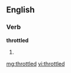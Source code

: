 ==English==

===Verb===
'''throttled'''

# {{past of|[[throttle]]}}

[[mg:throttled]]
[[vi:throttled]]